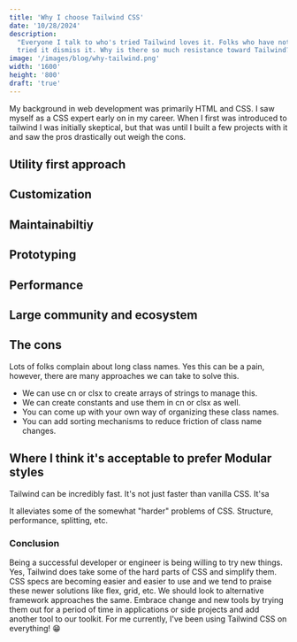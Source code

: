 ```yaml
---
title: 'Why I choose Tailwind CSS'
date: '10/28/2024'
description:
  "Everyone I talk to who's tried Tailwind loves it. Folks who have not yet
  tried it dismiss it. Why is there so much resistance toward Tailwind?"
image: '/images/blog/why-tailwind.png'
width: '1600'
height: '800'
draft: 'true'
---
```


My background in web development was primarily HTML and CSS. I saw myself as a
CSS expert early on in my career. When I first was introduced to tailwind I was
initially skeptical, but that was until I built a few projects with it and saw
the pros drastically out weigh the cons.

## Utility first approach

## Customization

## Maintainabiltiy

## Prototyping

## Performance

## Large community and ecosystem

## The cons

Lots of folks complain about long class names. Yes this can be a pain, however,
there are many approaches we can take to solve this.

- We can use cn or clsx to create arrays of strings to manage this.
- We can create constants and use them in cn or clsx as well.
- You can come up with your own way of organizing these class names.
- You can add sorting mechanisms to reduce friction of class name changes.

## Where I think it's acceptable to prefer Modular styles

Tailwind can be incredibly fast. It's not just faster than vanilla CSS. It'sa

It alleviates some of the somewhat "harder" problems of CSS. Structure,
performance, splitting, etc.

### Conclusion

Being a successful developer or engineer is being willing to try new things.
Yes, Tailwind does take some of the hard parts of CSS and simplify them. CSS
specs are becoming easier and easier to use and we tend to praise these newer
solutions like flex, grid, etc. We should look to alternative framework
approaches the same. Embrace change and new tools by trying them out for a
period of time in applications or side projects and add another tool to our
toolkit. For me currently, I've been using Tailwind CSS on everything! 😁
